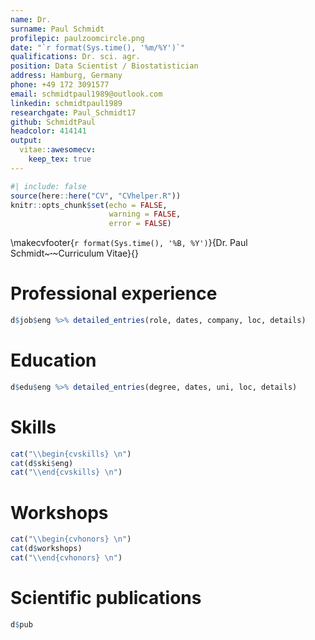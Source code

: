 ```yaml
---
name: Dr.
surname: Paul Schmidt
profilepic: paulzoomcircle.png
date: "`r format(Sys.time(), '%m/%Y')`"
qualifications: Dr. sci. agr.
position: Data Scientist / Biostatistician
address: Hamburg, Germany
phone: +49 172 3091577
email: schmidtpaul1989@outlook.com
linkedin: schmidtpaul1989
researchgate: Paul_Schmidt17
github: SchmidtPaul
headcolor: 414141
output: 
  vitae::awesomecv:
    keep_tex: true
---
```


```r
#| include: false
source(here::here("CV", "CVhelper.R"))
knitr::opts_chunk$set(echo = FALSE,
                      warning = FALSE,
                      error = FALSE)
```

<!-- Overwrite the default footer to have 1/n page numbering: -->
\makecvfooter{`r format(Sys.time(), '%B, %Y')`}{Dr. Paul Schmidt~~~·~~~Curriculum Vitae}{\thepage}

# Professional experience

```r
d$job$eng %>% detailed_entries(role, dates, company, loc, details)
```

# Education

```r
d$edu$eng %>% detailed_entries(degree, dates, uni, loc, details)
```

# Skills

```r
cat("\\begin{cvskills} \n")
cat(d$ski$eng)
cat("\\end{cvskills} \n")
```

# Workshops

```r
cat("\\begin{cvhonors} \n")
cat(d$workshops)
cat("\\end{cvhonors} \n")
```

# Scientific publications

\footnotesize

```r
d$pub
```
